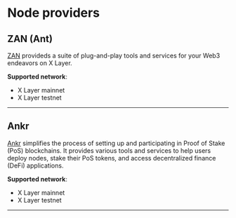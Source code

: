 # Node providers

## ZAN (Ant)
[ZAN](https://zan.top "ZAN") provideds a suite of plug-and-play tools and services for your Web3 endeavors on X Layer.

**Supported network**: 
- X Layer mainnet
- X Layer testnet

--- 

## Ankr

[Ankr](https://www.ankr.com/ "Ankr") simplifies the process of setting up and participating in Proof of Stake (PoS) blockchains. It provides various tools and services to help users deploy nodes, stake their PoS tokens, and access decentralized finance (DeFi) applications.

**Supported network**: 
- X Layer mainnet
- X Layer testnet
---